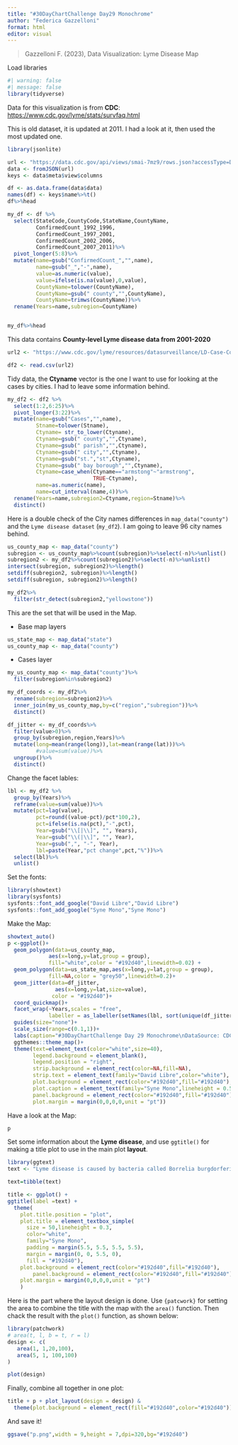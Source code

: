 ```yaml
---
title: "#30DayChartChallenge Day29 Monochrome"
author: "Federica Gazzelloni"
format: html
editor: visual
---
```


> Gazzelloni F. (2023), Data Visualization: Lyme Disease Map

Load libraries
```r
#| warning: false
#| message: false
library(tidyverse)
```

Data for this visualization is from **CDC**: <https://www.cdc.gov/lyme/stats/survfaq.html>

This is old dataset, it is updated at 2011. I had a look at it, then used the most updated one.
```r
library(jsonlite)

url <- "https://data.cdc.gov/api/views/smai-7mz9/rows.json?accessType=DOWNLOAD"
data <- fromJSON(url)
keys <- data$meta$view$columns

df <- as.data.frame(data$data)
names(df) <- keys$name%>%t()
df%>%head

my_df <- df %>%
  select(StateCode,CountyCode,StateName,CountyName,
         ConfirmedCount_1992_1996,
         ConfirmedCount_1997_2001,
         ConfirmedCount_2002_2006,
         ConfirmedCount_2007_2011)%>%
  pivot_longer(5:8)%>%
  mutate(name=gsub("ConfirmedCount_","",name),
         name=gsub("_","-",name),
         value=as.numeric(value),
         value=ifelse(is.na(value),0,value),
         CountyName=tolower(CountyName),
         CountyName=gsub(" county","",CountyName),
         CountyName=trimws(CountyName))%>%
  rename(Years=name,subregion=CountyName)


my_df%>%head
```



This data contains **County-level Lyme disease data from 2001-2020** 
```r
url2 <- "https://www.cdc.gov/lyme/resources/datasurveillance/LD-Case-Counts-by-County-01-20.csv"

df2 <- read.csv(url2)
```


Tidy data, the **Ctyname** vector is the one I want to use for looking at the cases by cities. I had to leave some information behind.
```r
my_df2 <- df2 %>%
  select(1:2,6:25)%>%
  pivot_longer(3:22)%>% 
  mutate(name=gsub("Cases","",name),
         Stname=tolower(Stname),
         Ctyname= str_to_lower(Ctyname),
         Ctyname=gsub(" county","",Ctyname),
         Ctyname=gsub(" parish","",Ctyname),
         Ctyname=gsub(" city","",Ctyname),
         Ctyname=gsub("st.","st",Ctyname),
         Ctyname=gsub(" bay borough","",Ctyname),
         Ctyname=case_when(Ctyname=="armstong"~"armstrong",
                           TRUE~Ctyname),
         name=as.numeric(name),
         name=cut_interval(name,4))%>%
  rename(Years=name,subregion2=Ctyname,region=Stname)%>%
  distinct()
```

Here is a double check of the City names differences in `map_data("county")` and the `Lyme disease dataset` (`my_df2`). I am going to leave 96 city names behind.
```r
us_county_map <- map_data("county")
subregion <- us_county_map%>%count(subregion)%>%select(-n)%>%unlist()
subregion2 <- my_df2%>%count(subregion2)%>%select(-n)%>%unlist()
intersect(subregion, subregion2)%>%length()
setdiff(subregion2, subregion)%>%length()
setdiff(subregion, subregion2)%>%length()

my_df2%>%
  filter(str_detect(subregion2,"yellowstone"))
```


This are the set that will be used in the Map. 

- Base map layers
```r
us_state_map <- map_data("state")
us_county_map <- map_data("county")
```

- Cases layer
```r
my_us_county_map <- map_data("county")%>%
  filter(subregion%in%subregion2)

my_df_coords <- my_df2%>%
  rename(subregion=subregion2)%>%
  inner_join(my_us_county_map,by=c("region","subregion"))%>%
  distinct()

df_jitter <- my_df_coords%>%
  filter(value>0)%>%
  group_by(subregion,region,Years)%>%
  mutate(long=mean(range(long)),lat=mean(range(lat)))%>%
         #value=sum(value))%>%
  ungroup()%>%
  distinct()
```


Change the facet lables:
```r
lbl <- my_df2 %>% 
  group_by(Years)%>%
  reframe(value=sum(value))%>%
  mutate(pct=lag(value),
         pct=round((value-pct)/pct*100,2),
         pct=ifelse(is.na(pct),"-",pct),
         Year=gsub("\\[|\\]", "", Years),
         Year=gsub("\\(|\\]", "", Year),
         Year=gsub(",", "-", Year),
         lbl=paste(Year,"pct change",pct,"%"))%>%
  select(lbl)%>%
  unlist()
```


Set the fonts:
```r
library(showtext)
library(sysfonts)
sysfonts::font_add_google("David Libre","David Libre")
sysfonts::font_add_google("Syne Mono","Syne Mono")
```


Make the Map:
```r
showtext_auto()
p <-ggplot()+
  geom_polygon(data=us_county_map,
             aes(x=long,y=lat,group = group),
             fill="white",color = "#192d40",linewidth=0.02) +
  geom_polygon(data=us_state_map,aes(x=long,y=lat,group = group),
             fill=NA,color = "grey50",linewidth=0.2)+
  geom_jitter(data=df_jitter,
               aes(x=long,y=lat,size=value),
              color = "#192d40")+
  coord_quickmap()+
  facet_wrap(~Years,scales = "free",
             labeller = as_labeller(setNames(lbl, sort(unique(df_jitter$Years))))) +
  guides(size="none")+
  scale_size(range=c(0.1,1))+  
  labs(caption="#30DayChartChallenge Day 29 Monochrome\nDataSource: CDC Lyme Disease | Map: Federica Gazzelloni") +
  ggthemes::theme_map()+
  theme(text=element_text(color="white",size=40),
        legend.background = element_blank(),
        legend.position = "right",
        strip.background = element_rect(color=NA,fill=NA),
        strip.text = element_text(family="David Libre",color="white"),
        plot.background = element_rect(color="#192d40",fill="#192d40"),
        plot.caption = element_text(family="Syne Mono",lineheight = 0.5,hjust=0.3),
        panel.background = element_rect(color="#192d40",fill="#192d40"),
        plot.margin = margin(0,0,0,0,unit = "pt"))
```

Have a look at the Map:
```r
p
```



Set some information about the **Lyme disease**, and use `ggtitle()` for making a title plot to use in the main plot **layout**.
```r
library(ggtext)
text <- "Lyme disease is caused by bacteria called Borrelia burgdorferi, which is spread to people through the bite of several types of blacklegged ticks. In the United States, most infections occur in Eastern states, Northern midwestern states, and West Coast. Recent estimates using other methods suggest that approximately 476,000 people may get Lyme disease each year in the United States."

text=tibble(text)

title <- ggplot() + 
ggtitle(label =text) +
  theme(
    plot.title.position = "plot",
    plot.title = element_textbox_simple(
      size = 50,lineheight = 0.3,
      color="white",
      family="Syne Mono",
      padding = margin(5.5, 5.5, 5.5, 5.5),
      margin = margin(0, 0, 5.5, 0),
      fill = "#192d40"),
    plot.background = element_rect(color="#192d40",fill="#192d40"),
        panel.background = element_rect(color="#192d40",fill="#192d40"),
    plot.margin = margin(0,0,0,0,unit = "pt")
    )
```


Here is the part where the layout design is done. Use `{patcwork}` for setting the area to combine the title with the map with the `area()` function. Then chack the result with the `plot()` function, as shown below:
```r
library(patchwork)
# area(t, l, b = t, r = l)
design <- c(
   area(1, 1,20,100),
   area(5, 1, 100,100)
)

plot(design)
```



Finally, combine all together in one plot:
```r
title + p + plot_layout(design = design) &
  theme(plot.background = element_rect(fill="#192d40",color="#192d40"))
```

And save it!
```r
ggsave("p.png",width = 9,height = 7,dpi=320,bg="#192d40")
```
